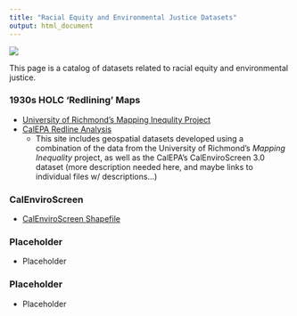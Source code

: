 ```yaml
---
title: "Racial Equity and Environmental Justice Datasets"
output: html_document
---
```


![](images/holc-scan_snip_3.jpg)

<!---## Trash Datathon Resources
This page provides links to efforts around the state and beyond to better understand and respond to the problem of trash pollution through:

- improved data collection methods/tools and data standards
- assessment and characterization of trash data to improve our understanding of the magnitude, distribition, and content of trash pollution (e.g., the magnitude and distribution of trash pollution across space and time, types of trash pollution and their relative magnitudes, etc.) 
- Use of trash data to analyze and/or predict the effects of trash pollution on environmental and public health--->

This page is a catalog of datasets related to racial equity and environmental justice.

### 1930s HOLC 'Redlining' Maps
- [University of Richmond's Mapping Inequlity Project](http://dsl.richmond.edu/panorama/redlining/#text=downloads)
- [CalEPA Redline Analysis](https://github.com/daltare/Redline-Mapping/tree/master/data_processed-analysis) 
    - This site includes geospatial datasets developed using a combination of the data from the University of Richmond's *Mapping Inequality* project, as well as the CalEPA's CalEnviroScreen 3.0 dataset (more description needed here, and maybe links to individual files w/ descriptions...)

### CalEnviroScreen
- [CalEnviroScreen Shapefile](https://oehha.ca.gov/media/downloads/calenviroscreen/document/ces3shp.zip)

### Placeholder
- Placeholder

### Placeholder
- Placeholder

<!-- </div> -->
<!-- <div class="col-sm-6"> -->

<!-- ![](images/holc-scan_snip.jpg) -->